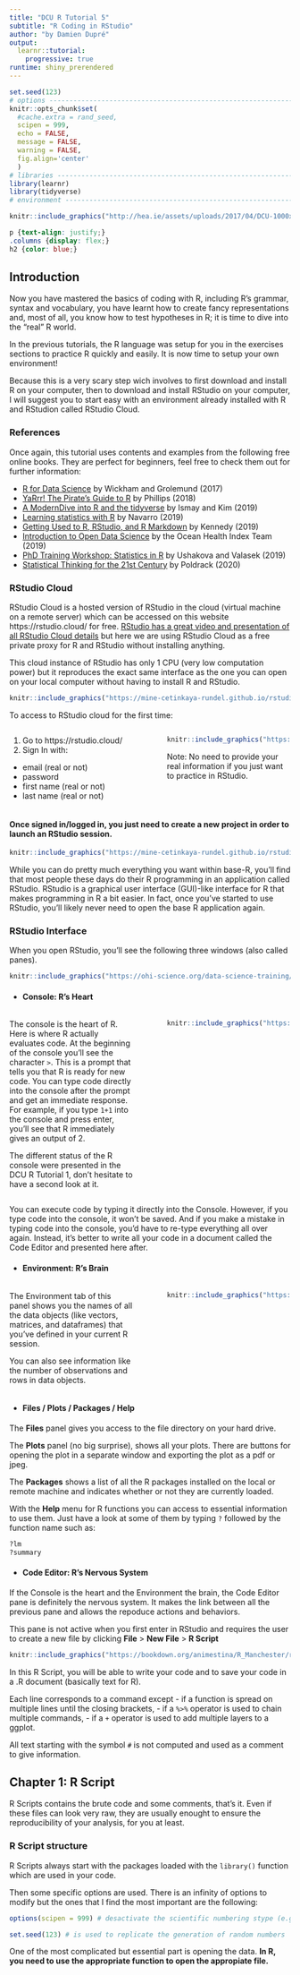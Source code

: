 ```yaml
---
title: "DCU R Tutorial 5"
subtitle: "R Coding in RStudio"
author: "by Damien Dupré"
output:
  learnr::tutorial:
    progressive: true
runtime: shiny_prerendered
---
```


```r
set.seed(123)
# options ----------------------------------------------------------------------
knitr::opts_chunk$set(
  #cache.extra = rand_seed,
  scipen = 999,
  echo = FALSE,
  message = FALSE,
  warning = FALSE,
  fig.align='center'
  )
# libraries --------------------------------------------------------------------
library(learnr)
library(tidyverse)
# environment ------------------------------------------------------------------
```

```r
knitr::include_graphics("http://hea.ie/assets/uploads/2017/04/DCU-1000x500.jpg")
```

```css
p {text-align: justify;}
.columns {display: flex;}
h2 {color: blue;}
```

## Introduction

Now you have mastered the basics of coding with R, including R's grammar, syntax and vocabulary, you have learnt how to create fancy representations and, most of all, you know how to test hypotheses in R; it is time to dive into the "real" R world.

In the previous tutorials, the R language was setup for you in the exercises sections to practice R quickly and easily. It is now time to setup your own environment!

Because this is a very scary step wich involves to first download and install R on your computer, then to download and install RStudio on your computer, I will suggest you to start easy with an environment already installed with R and RStudion called RStudio Cloud.

### References

Once again, this tutorial uses contents and examples from the following free online books. They are perfect for beginners, feel free to check them out for further information:

- [R for Data Science](https://r4ds.had.co.nz/) by Wickham and Grolemund (2017)
- [YaRrr! The Pirate’s Guide to R](https://bookdown.org/ndphillips/YaRrr/) by Phillips (2018)
- [A ModernDive into R and the tidyverse](https://moderndive.com/) by Ismay and Kim (2019)
- [Learning statistics with R](https://learningstatisticswithr.com/book/) by Navarro (2019)
- [Getting Used to R, RStudio, and R Markdown](https://rbasics.netlify.com/) by Kennedy (2019)
- [Introduction to Open Data Science](https://ohi-science.org/data-science-training/) by the Ocean Health Index Team (2019)
- [PhD Training Workshop: Statistics in R](https://bookdown.org/animestina/R_Manchester/) by Ushakova and Valasek (2019)
- [Statistical Thinking for the 21st Century](https://statsthinking21.org/) by Poldrack (2020)

### RStudio Cloud

RStudio Cloud is a hosted version of RStudio in the cloud (virtual machine on a remote server) which can be accessed on this website https://rstudio.cloud/ for free. [RStudio has a great video and presentation of all RStudio Cloud details](https://resources.rstudio.com/webinars/teaching-r-online-with-rstudio-cloud) but here we are using RStudio Cloud as a free private proxy for R and RStudio without installing anything. 

This cloud instance of RStudio has only 1 CPU (very low computation power) but it reproduces the exact same interface as the one you can open on your local computer without having to install R and RStudio.

```r
knitr::include_graphics("https://mine-cetinkaya-rundel.github.io/rstudio-cloud-webinar/img/get-started.png")
```

To access to RStudio cloud for the first time:

:::::: {.columns}
::: {.column width="48%"}

1. Go to https://rstudio.cloud/
2. Sign In with:
  - email (real or not)
  - password
  - first name (real or not)
  - last name (real or not)
  
:::
::: {.column width="4%"}
:::
::: {.column width="48%"}

```r
knitr::include_graphics("https://mine-cetinkaya-rundel.github.io/rstudio-cloud-webinar/img/login.png")
```
Note: No need to provide your real information if you just want to practice in RStudio.
:::
::::::

#### **Once signed in/logged in, you just need to create a new project in order to launch an RStudio session.**

```r
knitr::include_graphics("https://mine-cetinkaya-rundel.github.io/rstudio-cloud-webinar/img/landing-1.png")
```

While you can do pretty much everything you want within base-R, you’ll find that most people these days do their R programming in an application called RStudio. RStudio is a graphical user interface (GUI)-like interface for R that makes programming in R a bit easier. In fact, once you’ve started to use RStudio, you’ll likely never need to open the base R application again.

### RStudio Interface

When you open RStudio, you’ll see the following three windows (also called panes).

```r
knitr::include_graphics("https://ohi-science.org/data-science-training/img/RStudio_IDE.png")
```

- #### Console: R’s Heart

:::::: {.columns}
::: {.column width="48%"}

The console is the heart of R. Here is where R actually evaluates code. At the beginning of the console you’ll see the character `>`. This is a prompt that tells you that R is ready for new code. You can type code directly into the console after the prompt and get an immediate response. For example, if you type `1+1` into the console and press enter, you’ll see that R immediately gives an output of 2.

The different status of the R console were presented in the DCU R Tutorial 1, don't hesitate to have a second look at it.

:::
::: {.column width="4%"}
:::
::: {.column width="48%"}

```r
knitr::include_graphics("https://bookdown.org/ndphillips/YaRrr/images/consoless.png")
```

:::
::::::

You can execute code by typing it directly into the Console. However, if you type code into the console, it won’t be saved. And if you make a mistake in typing code into the console, you’d have to re-type everything all over again. Instead, it’s better to write all your code in a document called the Code Editor and presented here after.

- #### Environment: R’s Brain

:::::: {.columns}
::: {.column width="48%"}

The Environment tab of this panel shows you the names of all the data objects (like vectors, matrices, and dataframes) that you’ve defined in your current R session. 

You can also see information like the number of observations and rows in data objects. 

:::
::: {.column width="4%"}
:::
::: {.column width="48%"}

```r
knitr::include_graphics("https://bookdown.org/ndphillips/YaRrr/images/environmentss.png")
```

:::
::::::

- #### Files / Plots / Packages / Help

The **Files** panel gives you access to the file directory on your hard drive.

The **Plots** panel (no big surprise), shows all your plots. There are buttons for opening the plot in a separate window and exporting the plot as a pdf or jpeg.

The **Packages** shows a list of all the R packages installed on the local or remote machine and indicates whether or not they are currently loaded.

With the **Help** menu for R functions you can access to essential information to use them. Just have a look at some of them by typing `?` followed by the function name such as:

```r
?lm
?summary
```

- #### Code Editor: R's Nervous System

If the Console is the heart and the Environment the brain, the Code Editor pane is definitely the nervous system. It makes the link between all the previous pane and allows the repoduce actions and behaviors.

This pane is not active when you first enter in RStudio and requires the user to create a new file by clicking **File** > **New File** > **R Script**

```r
knitr::include_graphics("https://bookdown.org/animestina/R_Manchester/rstudio2.png")
```

In this R Script, you will be able to write your code and to save your code in a .R document (basically text for R).

Each line corresponds to a command except 
- if a function is spread on multiple lines until the closing brackets,
- if a `%>%` operator is used to chain multiple commands, 
- if a `+` operator is used to add multiple layers to a ggplot.

All text starting with the symbol `#` is not computed and used as a comment to give information.

## Chapter 1: R Script

R Scripts contains the brute code and some comments, that's it. Even if these files can look very raw, they are usually enought to ensure the reproducibility of your analysis, for you at least.

### R Script structure

R Scripts always start with the packages loaded with the `library()` function which are used in your code.

Then some specific options are used. There is an infinity of options to modify but the ones that I find the most important are the following:

```r
options(scipen = 999) # desactivate the scientific numbering stype (e.g., 3.14e-10)

set.seed(123) # is used to replicate the generation of random numbers
```

One of the most complicated but essential part is opening the data. **In R, you need to use the appropriate function to open the appropiate file.**
